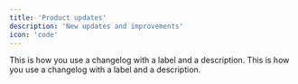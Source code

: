 ```yaml
---
title: 'Product updates'
description: 'New updates and improvements'
icon: 'code'
---
```


<Update label="2024-10-12" description="v0.1.1">
    This is how you use a changelog with a label
    and a description.
</Update>
<Update label="2024-10-11" description="v0.1.0">
    This is how you use a changelog with a label
    and a description.
</Update>
